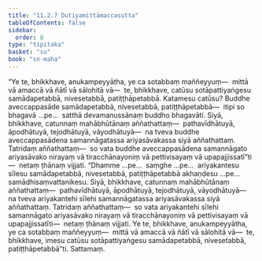 ```yaml
---
title: "11.2.7 Dutiyamittāmaccasutta"
tableOfContents: false
sidebar:
  order: 8
type: "tipitaka"
basket: "su"
book: "sn-maha"
---
```



<DynamicBreadcrumb />

<Division number="1013" book="sn-maha">

<Paragraph number="1885" book="sn-maha">
“Ye te, bhikkhave, anukampeyyātha, ye ca sotabbaṃ maññeyyuṃ—  mittā vā amaccā vā ñātī vā sālohitā vā—  te, bhikkhave, catūsu sotāpattiyaṅgesu samādapetabbā, nivesetabbā, patiṭṭhāpetabbā. Katamesu catūsu? Buddhe aveccappasāde samādapetabbā, nivesetabbā, patiṭṭhāpetabbā—  itipi so bhagavā …pe…  satthā devamanussānaṃ buddho bhagavāti.
</Paragraph>

<Paragraph number="1886" book="sn-maha">
Siyā, bhikkhave, catunnaṃ mahābhūtānaṃ aññathattaṃ—  pathavīdhātuyā, āpodhātuyā, tejodhātuyā, vāyodhātuyā—  na tveva buddhe aveccappasādena samannāgatassa ariyasāvakassa siyā aññathattaṃ. Tatridaṃ aññathattaṃ—  so vata buddhe aveccappasādena samannāgato ariyasāvako nirayaṃ vā tiracchānayoniṃ vā pettivisayaṃ vā upapajjissatī”ti—  netaṃ ṭhānaṃ vijjati. “Dhamme …pe…  saṃghe …pe…  ariyakantesu sīlesu samādapetabbā, nivesetabbā, patiṭṭhāpetabbā akhaṇḍesu …pe…  samādhisaṃvattanikesu. Siyā, bhikkhave, catunnaṃ mahābhūtānaṃ aññathattaṃ—  pathavīdhātuyā, āpodhātuyā, tejodhātuyā, vāyodhātuyā—  na tveva ariyakantehi sīlehi samannāgatassa ariyasāvakassa siyā aññathattaṃ. Tatridaṃ aññathattaṃ—  so vata ariyakantehi sīlehi samannāgato ariyasāvako nirayaṃ vā tiracchānayoniṃ vā pettivisayaṃ vā upapajjissatīti—  netaṃ ṭhānaṃ vijjati. Ye te, bhikkhave, anukampeyyātha, ye ca sotabbaṃ maññeyyuṃ—  mittā vā amaccā vā ñātī vā sālohitā vā—  te, bhikkhave, imesu catūsu sotāpattiyaṅgesu samādapetabbā, nivesetabbā, patiṭṭhāpetabbā”ti.

</Paragraph>
</Division>

<Paragraph number="1887" type="center" book="sn-maha">
Sattamaṃ.
</Paragraph>
